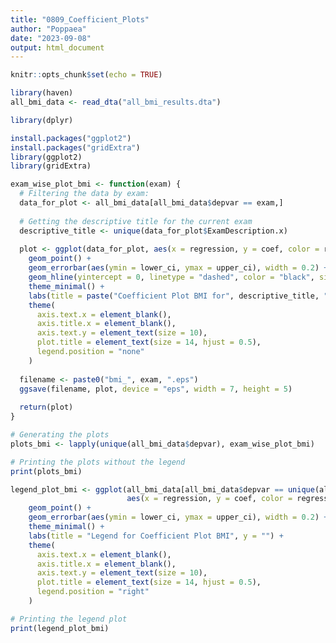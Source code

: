 ---
title: "0809_Coefficient_Plots"
author: "Poppaea"
date: "2023-09-08"
output: html_document
---

```{r setup, include=FALSE}
knitr::opts_chunk$set(echo = TRUE)
```

```{r}
library(haven)
all_bmi_data <- read_dta("all_bmi_results.dta")
```

```{r}
library(dplyr)
```

```{r}
install.packages("ggplot2")
install.packages("gridExtra")
library(ggplot2)
library(gridExtra)
```

```{r}
exam_wise_plot_bmi <- function(exam) {
  # Filtering the data by exam:
  data_for_plot <- all_bmi_data[all_bmi_data$depvar == exam,]
  
  # Getting the descriptive title for the current exam
  descriptive_title <- unique(data_for_plot$ExamDescription.x)
  
  plot <- ggplot(data_for_plot, aes(x = regression, y = coef, color = regression)) +
    geom_point() +
    geom_errorbar(aes(ymin = lower_ci, ymax = upper_ci), width = 0.2) +
    geom_hline(yintercept = 0, linetype = "dashed", color = "black", size = 0.5) + # Add horizontal line at y=0
    theme_minimal() +
    labs(title = paste("Coefficient Plot BMI for", descriptive_title, ""), y = "") +
    theme(
      axis.text.x = element_blank(),
      axis.title.x = element_blank(),
      axis.text.y = element_text(size = 10),
      plot.title = element_text(size = 14, hjust = 0.5),
      legend.position = "none"
    )
  
  filename <- paste0("bmi_", exam, ".eps")
  ggsave(filename, plot, device = "eps", width = 7, height = 5)
  
  return(plot)
}

# Generating the plots
plots_bmi <- lapply(unique(all_bmi_data$depvar), exam_wise_plot_bmi)

# Printing the plots without the legend
print(plots_bmi)

```



```{r}
legend_plot_bmi <- ggplot(all_bmi_data[all_bmi_data$depvar == unique(all_bmi_data$depvar)[1],], 
                          aes(x = regression, y = coef, color = regression)) +
    geom_point() +
    geom_errorbar(aes(ymin = lower_ci, ymax = upper_ci), width = 0.2) +
    theme_minimal() +
    labs(title = "Legend for Coefficient Plot BMI", y = "") + 
    theme(
      axis.text.x = element_blank(),
      axis.title.x = element_blank(),
      axis.text.y = element_text(size = 10),
      plot.title = element_text(size = 14, hjust = 0.5),
      legend.position = "right"
    )

# Printing the legend plot
print(legend_plot_bmi)
```

